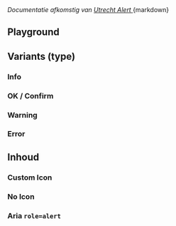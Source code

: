 
<Meta of={AlertStories} />

<cite className="lsb-citation">
  Documentatie afkomstig van
  <a href="https://nl-design-system.github.io/utrecht/storybook-css/index.html?path=/docs/css-alert--docs">
    Utrecht Alert
  </a>
</cite>
<Markdown>{markdown}</Markdown>

## Playground

<Canvas of={AlertStories.Playground} />
<Controls of={AlertStories.Playground} />

## Variants (type)

### Info

<Description of={AlertStories.Info} />
<Canvas of={AlertStories.Info} />

### OK / Confirm

<Description of={AlertStories.Ok} />
<Canvas of={AlertStories.Ok} />

### Warning

<Description of={AlertStories.Warning} />
<Canvas of={AlertStories.Warning} />

### Error

<Description of={AlertStories.Error} />
<Canvas of={AlertStories.Error} />

## Inhoud

### Custom Icon

<Description of={AlertStories.Icon} />
<Canvas of={AlertStories.Icon} />

### No Icon

<Description of={AlertStories.NoIcon} />
<Canvas of={AlertStories.NoIcon} />

### Aria `role=alert`

<Description of={AlertStories.AriaRole} />
<Canvas of={AlertStories.AriaRole} sourceState="shown" />
